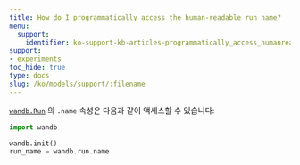 ```yaml
---
title: How do I programmatically access the human-readable run name?
menu:
  support:
    identifier: ko-support-kb-articles-programmatically_access_humanreadable_run_name
support:
- experiments
toc_hide: true
type: docs
slug: /ko/models/support/:filename
---
```


[`wandb.Run`](/ko/models/ref/python/run) 의 `.name` 속성은 다음과 같이 액세스할 수 있습니다:

```python
import wandb

wandb.init()
run_name = wandb.run.name
```
